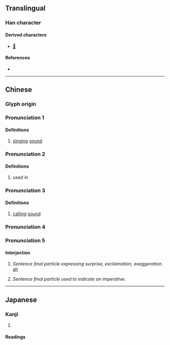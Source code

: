 {{character info}}
==Translingual==

===Han character===
{{Han char|rn=30|rad=口|as=08|sn=11|four=64098|canj=RDOO|ids=⿰口來}}

====Derived characters====
* [[𢴙]]

====References====
* {{Han ref|kx=0194.080|dkj=03779|dj=0414.140|hdz=10637.090|uh=553B|ud=21819|bh=D4A8|bd=54440}}

----

==Chinese==
{{zh-forms|s=𫪁}}

===Glyph origin===
{{Han etym}}

===Pronunciation 1===
{{zh-pron
|m=lái
|c=laai4
|h=pfs=
|md=
|mn=
|w=
|mc=1
|oc=y
|cat=
}}

====Definitions====
{{zh-hanzi}}
# [[singing]] [[sound]]

===Pronunciation 2===
{{zh-pron
|m=lǎi
|c=loi5
|h=pfs=
|md=
|mn=
|w=
|mc=2
|oc=y
|cat=
}}

====Definitions====
{{zh-hanzi}}
# used in {{zh-l|囉唻|[[singing]] [[sound]]}}

===Pronunciation 3===
{{zh-pron
|m=lài
|c=loi6
|h=pfs=
|md=
|mn=
|w=
|mc=
|oc=
|cat=
}}

====Definitions====
{{zh-hanzi}}
# [[calling]] [[sound]]

===Pronunciation 4===
{{zh-see|嚟}}

===Pronunciation 5===
{{zh-pron
|w=3le,0le
|cat=intj
}}

====Interjection====
{{zh-hanzi}}

# {{lb|zh|Northern Wu|_|including|_|Shanghai|Suzhou}} ''Sentence final particle expressing surprise, exclaimation, exaggeration.'' [[ah]]
# {{lb|zh|Northern Wu|_|including|_|Shanghai|Suzhou}} ''Sentence final particle used to indicate an imperative.''
----

==Japanese==

===Kanji===
{{ja-kanji|grade=|rs=口08}}

# {{rfdef|ja|sort=口08}}

====Readings====
{{ja-readings
|goon=らい
|kanon=らい
|kun=うた-う<うた-ふ}}